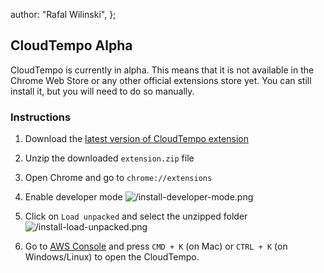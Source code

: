 
  author: "Rafal Wilinski",
};

## CloudTempo Alpha

CloudTempo is currently in alpha. This means that it is not available in the Chrome Web Store or any other official extensions store yet. You can still install it, but you will need to do so manually.

### Instructions

1. Download the [latest version of CloudTempo extension](/download)
2. Unzip the downloaded `extension.zip` file
3. Open Chrome and go to `chrome://extensions`
4. Enable developer mode
   ![/install-developer-mode.png](/install-developer-mode.png)

5. Click on `Load unpacked` and select the unzipped folder
   ![/install-load-unpacked.png](/install-load-unpacked.png)

6. Go to [AWS Console](https://console.aws.amazon.com/console/home) and press `CMD + K` (on Mac) or `CTRL + K` (on Windows/Linux) to open the CloudTempo.

